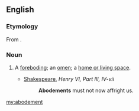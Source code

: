 ==English==

===Etymology===
From {{suffix|abode|ment}}.

===Noun===
{{en-noun}}

# {{obsolete}} A [[foreboding]]; an [[omen]]; a [[home or living space]].
#* [[w:Shakespeare|Shakespeare]], ''Henry VI, Part III, IV-vii''
#*: '''Abodements''' must not now affright us.

[[my:abodement]]